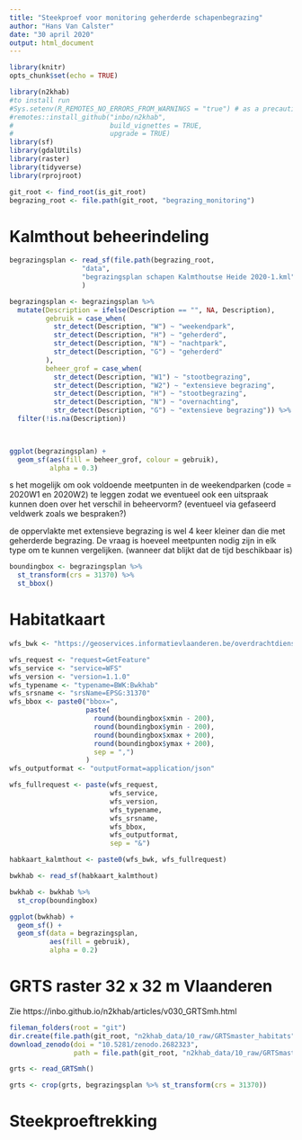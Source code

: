 ```yaml
---
title: "Steekproef voor monitoring geherderde schapenbegrazing"
author: "Hans Van Calster"
date: "30 april 2020"
output: html_document
---
```


```r
library(knitr)
opts_chunk$set(echo = TRUE)

library(n2khab) 
#to install run
#Sys.setenv(R_REMOTES_NO_ERRORS_FROM_WARNINGS = "true") # as a precaution
#remotes::install_github("inbo/n2khab",
#                        build_vignettes = TRUE,
#                        upgrade = TRUE)
library(sf)
library(gdalUtils)
library(raster)
library(tidyverse)
library(rprojroot)

git_root <- find_root(is_git_root)
begrazing_root <- file.path(git_root, "begrazing_monitoring")
```


# Kalmthout beheerindeling

```r
begrazingsplan <- read_sf(file.path(begrazing_root,
                  "data", 
                  "begrazingsplan schapen Kalmthoutse Heide 2020-1.kml")
                  )

begrazingsplan <- begrazingsplan %>%
  mutate(Description = ifelse(Description == "", NA, Description),
         gebruik = case_when(
           str_detect(Description, "W") ~ "weekendpark",
           str_detect(Description, "H") ~ "geherderd",
           str_detect(Description, "N") ~ "nachtpark",
           str_detect(Description, "G") ~ "geherderd"
         ),
         beheer_grof = case_when(
           str_detect(Description, "W1") ~ "stootbegrazing",
           str_detect(Description, "W2") ~ "extensieve begrazing",
           str_detect(Description, "H") ~ "stootbegrazing",
           str_detect(Description, "N") ~ "overnachting",
           str_detect(Description, "G") ~ "extensieve begrazing")) %>%
  filter(!is.na(Description))

                  
```


```r
ggplot(begrazingsplan) +
  geom_sf(aes(fill = beheer_grof, colour = gebruik),
          alpha = 0.3)
```

s het mogelijk om ook voldoende meetpunten in de weekendparken (code = 2020W1 en 2020W2) te leggen zodat we eventueel ook een uitspraak kunnen doen over het verschil in beheervorm? (eventueel via gefaseerd veldwerk zoals we bespraken?)


de oppervlakte met extensieve begrazing is wel 4 keer kleiner dan die met geherderde begrazing. De vraag is hoeveel meetpunten nodig zijn in elk type om te kunnen vergelijken. (wanneer dat blijkt dat de tijd beschikbaar is)


```r
boundingbox <- begrazingsplan %>%
  st_transform(crs = 31370) %>%
  st_bbox()
```



# Habitatkaart



```r
wfs_bwk <- "https://geoservices.informatievlaanderen.be/overdrachtdiensten/BWK/wfs?"

wfs_request <- "request=GetFeature"
wfs_service <- "service=WFS"
wfs_version <- "version=1.1.0"
wfs_typename <- "typename=BWK:Bwkhab"
wfs_srsname <- "srsName=EPSG:31370"
wfs_bbox <- paste0("bbox=",
                   paste(
                     round(boundingbox$xmin - 200), 
                     round(boundingbox$ymin - 200), 
                     round(boundingbox$xmax + 200), 
                     round(boundingbox$ymax + 200),
                     sep = ",")
                   )
wfs_outputformat <- "outputFormat=application/json"

wfs_fullrequest <- paste(wfs_request, 
                         wfs_service, 
                         wfs_version, 
                         wfs_typename, 
                         wfs_srsname,
                         wfs_bbox,
                         wfs_outputformat,
                         sep = "&")

habkaart_kalmthout <- paste0(wfs_bwk, wfs_fullrequest)

bwkhab <- read_sf(habkaart_kalmthout)

bwkhab <- bwkhab %>%
  st_crop(boundingbox)
```


```r
ggplot(bwkhab) +
  geom_sf() + 
  geom_sf(data = begrazingsplan, 
          aes(fill = gebruik),
          alpha = 0.2)
```


# GRTS raster 32 x 32 m Vlaanderen

Zie https://inbo.github.io/n2khab/articles/v030_GRTSmh.html


```r
fileman_folders(root = "git")
dir.create(file.path(git_root, "n2khab_data/10_raw/GRTSmaster_habitats"))
download_zenodo(doi = "10.5281/zenodo.2682323", 
                path = file.path(git_root, "n2khab_data/10_raw/GRTSmaster_habitats"))


```

```r
grts <- read_GRTSmh()
```

```r
grts <- crop(grts, begrazingsplan %>% st_transform(crs = 31370))
```


# Steekproeftrekking







